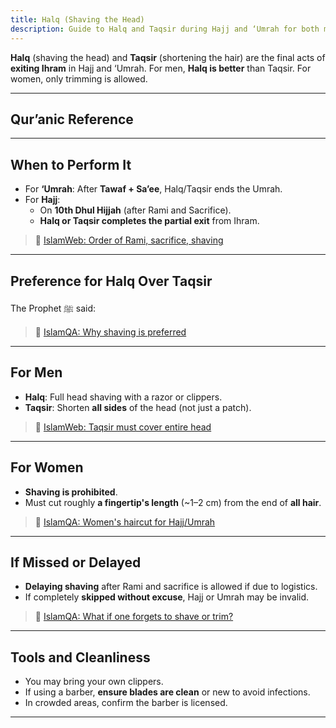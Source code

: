 ```yaml
---
title: Halq (Shaving the Head)
description: Guide to Halq and Taqsir during Hajj and ‘Umrah for both men and women.
---
```



**Halq** (shaving the head) and **Taqsir** (shortening the hair) are the final acts of **exiting Ihram** in Hajj and ‘Umrah. For men, **Halq is better** than Taqsir. For women, only trimming is allowed.

---

## Qur’anic Reference

<Citation
  arabic="لَتَدْخُلُنَّ الْمَسْجِدَ الْحَرَامَ إِن شَاءَ اللَّهُ آمِنِينَ مُحَلِّقِينَ رُءُوسَكُمْ وَمُقَصِّرِينَ"
  transliteration="Latadkhulunna al-Masjid al-Ḥarām in shā’ Allāhu āminīn muḥalliqīna ru’ūsakum wa muqaṣṣirīn"
  translation="You will surely enter al-Masjid al-Haram, if Allah wills, with your heads shaved and [hair] shortened..."
  source="Surah Al-Fath 48:27"
  sourceLink="https://quran.com/48/27"
/>

---

## When to Perform It

- For **‘Umrah**: After **Tawaf + Sa’ee**, Halq/Taqsir ends the Umrah.
- For **Hajj**:
  - On **10th Dhul Hijjah** (after Rami and Sacrifice).
  - **Halq or Taqsir completes the partial exit** from Ihram.

> 🔗 [IslamWeb: Order of Rami, sacrifice, shaving](https://www.islamweb.net/en/fatwa/86534)

---

## Preference for Halq Over Taqsir

The Prophet ﷺ said:

<Citation
  translation="O Allah, forgive those who shave their heads. They said: 'And those who cut their hair short, O Messenger of Allah?' He said: 'O Allah, forgive those who shave their heads.' They repeated it, and on the fourth time, he said: 'And those who cut their hair short.'"
  source="Sahih Muslim 1303"
  sourceLink="https://sunnah.com/muslim:1303"
/>

> 🔗 [IslamQA: Why shaving is preferred](https://islamqa.info/en/answers/109324)

---

## For Men

- **Halq**: Full head shaving with a razor or clippers.
- **Taqsir**: Shorten **all sides** of the head (not just a patch).

> 🔗 [IslamWeb: Taqsir must cover entire head](https://www.islamweb.net/en/fatwa/83557)

---

## For Women

- **Shaving is prohibited**.
- Must cut roughly **a fingertip's length** (~1–2 cm) from the end of **all hair**.

> 🔗 [IslamQA: Women's haircut for Hajj/Umrah](https://islamqa.info/en/answers/49098)

---

## If Missed or Delayed

- **Delaying shaving** after Rami and sacrifice is allowed if due to logistics.
- If completely **skipped without excuse**, Hajj or Umrah may be invalid.

> 🔗 [IslamQA: What if one forgets to shave or trim?](https://islamqa.info/en/answers/45499)

---

## Tools and Cleanliness

- You may bring your own clippers.
- If using a barber, **ensure blades are clean** or new to avoid infections.
- In crowded areas, confirm the barber is licensed.

---
